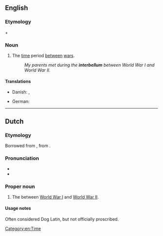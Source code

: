 ==English==
{{wikipedia|lang=en}}

===Etymology===
{{der|en|la|inter||between}} + {{m|la|bellum||war}}

===Noun===
{{en-noun|?}}

# The [[time]] period [[between]] [[war]]s.
#: ''My parents met during the '''interbellum''' between World War I and World War II.''

====Translations====
{{trans-top|time period between wars}}
* Danish: {{t|da|mellemkrigstid}}, {{t|da|mellemkrigsårene}}
{{trans-mid}}
* German: {{t+|de|Zwischenkriegszeit}}
{{trans-bottom}}

[[Category:en:Time]]

----

==Dutch==

===Etymology===
Borrowed from {{bor|nl|en|interbellum}}, from {{der|nl|la|[[inter]] [[bellum]]}}.

===Pronunciation===
* {{IPA|nl|/ˌɪn.tərˈbɛ.lʏm/}}
* {{hyphenation|nl|in|ter|bel|lum}}

===Proper noun===
{{nl-proper noun|n}}

# The {{l|en|interbellum}} between [[World War I]] and [[World War II]].

====Usage notes====
Often considered Dog Latin, but not officially proscribed.